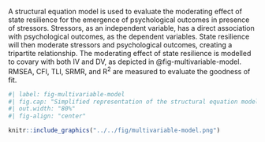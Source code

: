 A structural equation model is used to evaluate the moderating effect of state resilience for the emergence of psychological outcomes in presence of stressors. Stressors, as an independent variable, has a direct association with psychological outcomes, as the dependent variables. State resilience will then moderate stressors and psychological outcomes, creating a tripartite relationship. The moderating effect of state resilience is modelled to covary with both IV and DV, as depicted in @fig-multivariable-model. RMSEA, CFI, TLI, SRMR, and R^2^ are measured to evaluate the goodness of fit.

```r
#| label: fig-multivariable-model
#| fig.cap: "Simplified representation of the structural equation model with state resilience as a moderator"
#| out.width: "80%"
#| fig-align: "center"

knitr::include_graphics("../../fig/multivariable-model.png")

```
